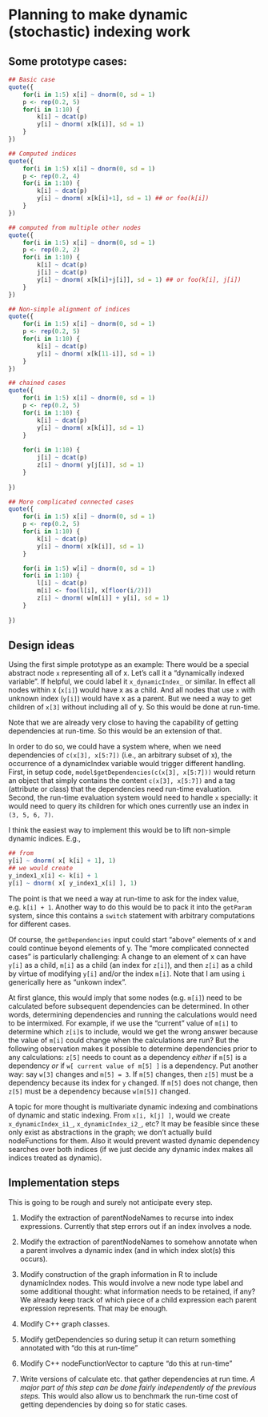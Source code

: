 # Planning to make dynamic (stochastic) indexing work

## Some prototype cases:

```r
## Basic case
quote({
    for(i in 1:5) x[i] ~ dnorm(0, sd = 1)
    p <- rep(0.2, 5)
    for(i in 1:10) {
        k[i] ~ dcat(p)
        y[i] ~ dnorm( x[k[i]], sd = 1)
    }
})


```



```r
## Computed indices
quote({
    for(i in 1:5) x[i] ~ dnorm(0, sd = 1)
    p <- rep(0.2, 4)
    for(i in 1:10) {
        k[i] ~ dcat(p)
        y[i] ~ dnorm( x[k[i]+1], sd = 1) ## or foo(k[i])
    }
})
```


```r
## computed from multiple other nodes
quote({
    for(i in 1:5) x[i] ~ dnorm(0, sd = 1)
    p <- rep(0.2, 2)
    for(i in 1:10) {
        k[i] ~ dcat(p)
        j[i] ~ dcat(p)
        y[i] ~ dnorm( x[k[i]+j[i]], sd = 1) ## or foo(k[i], j[i])
    }
})
```


```r
## Non-simple alignment of indices
quote({
    for(i in 1:5) x[i] ~ dnorm(0, sd = 1)
    p <- rep(0.2, 5)
    for(i in 1:10) {
        k[i] ~ dcat(p)
        y[i] ~ dnorm( x[k[11-i]], sd = 1)
    }
})
```


```r
## chained cases
quote({
    for(i in 1:5) x[i] ~ dnorm(0, sd = 1)
    p <- rep(0.2, 5)
    for(i in 1:10) {
        k[i] ~ dcat(p)
        y[i] ~ dnorm( x[k[i]], sd = 1)
    }
    
    for(i in 1:10) {
        j[i] ~ dcat(p)
        z[i] ~ dnorm( y[j[i]], sd = 1)
    }
    
})

```


```r
## More complicated connected cases
quote({
    for(i in 1:5) x[i] ~ dnorm(0, sd = 1)
    p <- rep(0.2, 5)
    for(i in 1:10) {
        k[i] ~ dcat(p)
        y[i] ~ dnorm( x[k[i]], sd = 1)
    }

    for(i in 1:5) w[i] ~ dnorm(0, sd = 1)
    for(i in 1:10) {
        l[i] ~ dcat(p)
        m[i] <- foo(l[i], x[floor(i/2)])
        z[i] ~ dnorm( w[m[i]] + y[i], sd = 1)
    }
    
})

```

## Design ideas

Using the first simple prototype as an example: There would be a special abstract node `x` representing all of x.  Let's call it a "dynamically indexed variable".  If helpful, we could label it `x_dynamicIndex_` or similar.   In effect all nodes within x (`x[i]`) would have x as a child.  And all nodes that use `x` with unknown index (`y[i]`) would have x as a parent.  But we need a way to get children of `x[3]` without including all of y.  So this would be done at run-time.

Note that we are already very close to having the capability of getting dependencies at run-time.  So this would be an extension of that.

In order to do so, we could have a system where, when we need dependencies of `c(x[3], x[5:7])` (i.e., an arbitrary subset of x), the occurrence of a dynamicIndex variable would trigger different handling.  First, in setup code, `model$getDependencies(c(x[3], x[5:7]))` would return an object that simply contains the content `c(x[3], x[5:7])` and a tag (attribute or class) that the dependencies need run-time evaluation.  Second, the run-time evaluation system would need to handle `x` specially: it would need to query its children for which ones currently use an index in `(3, 5, 6, 7)`.

I think the easiest way to implement this would be to lift non-simple dynamic indices.  E.g.,
```r
## from
y[i] ~ dnorm( x[ k[i] + 1], 1)
## we would create
y_index1_x[i] <- k[i] + 1
y[i] ~ dnorm( x[ y_index1_x[i] ], 1)
```
The point is that we need a way at run-time to ask for the index value, e.g. `k[i] + 1`.  Another way to do this would be to pack it into the `getParam` system, since this contains a `switch` statement with arbitrary computations for different cases.

Of course, the `getDependencies` input could start "above" elements of x and could continue beyond elements of y.   The "more complicated connected cases" is particularly challenging: A change to an element of x can have `y[i]` as a child, `m[i]` as a child (an index for `z[i]`), and then `z[i]` as a child by virtue of modifying `y[i]` and/or the index `m[i]`.  Note that I am using `i` generically here as "unkown index".

At first glance, this would imply that some nodes (e.g. `m[i]`) need to be calculated before subsequent dependencies can be determined.  In other words, determining dependencies and running the calculations would need to be intermixed.  For example, if we use the "current" value of `m[i]` to determine which `z[i]`s to include, would we get the wrong answer because the value of `m[i]` could change when the calculations are run?  But the following observation makes it possible to determine dependencies prior to any calculations: `z[5]` needs to count as a dependency *either* if `m[5]` is a dependency *or*  if `w[ current value of m[5] ]` is a dependency.   Put another way: say `w[3]` changes and `m[5] = 3`.   If `m[5]` changes, then `z[5]` must be a dependency because its index for `y` changed.  If `m[5]` does not change, then `z[5]` must be a dependency because `w[m[5]]` changed.

A topic for more thought is multivariate dynamic indexing and combinations of dynamic and static indexing.  From `x[i, k[j] ]`, would we create `x_dynamicIndex_i1_`, `x_dynamicIndex_i2_`, etc?  It may be feasible since these only exist as abstractions in the graph; we don't actually build nodeFunctions for them.  Also it would prevent wasted dynamic dependency searches over both indices (if we just decide any dynamic index makes all indices treated as dynamic).

## Implementation steps

This is going to be rough and surely not anticipate every step.

1. Modify the extraction of parentNodeNames to recurse into index expressions.  Currently that step errors out if an index involves a node.

2. Modify the extraction of parentNodeNames to somehow annotate when a parent involves a dynamic index (and in which index slot(s) this occurs). 

3. Modify construction of the graph information in R to include dynamicIndex nodes.  This would involve a new node type label and some additional thought: what information needs to be retained, if any?  We already keep track of which piece of a child expression each parent expression represents.  That may be enough.

4. Modify C++ graph classes.

5. Modify getDependencies so during setup it can return something annotated with "do this at run-time"

6. Modify C++ nodeFunctionVector to capture "do this at run-time"

7. Write versions of calculate etc. that gather dependencies at run time.  *A major part of this step can be done fairly independently of the previous steps.*   This would also allow us to benchmark the run-time cost of getting dependencies by doing so for static cases.


